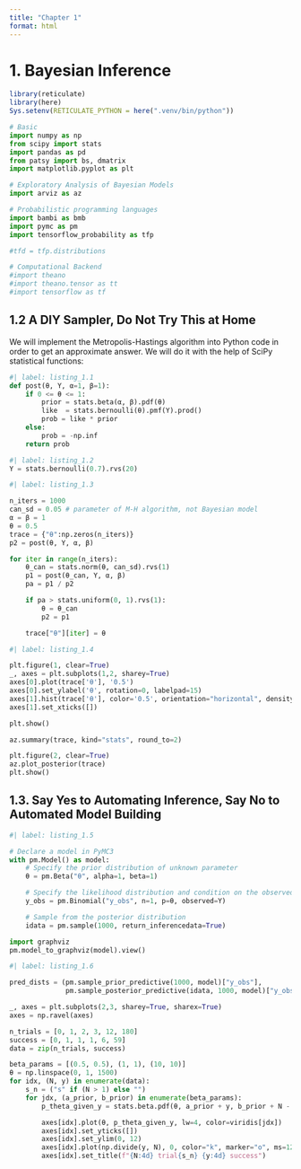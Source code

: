 ```yaml
---
title: "Chapter 1"
format: html
---
```


# 1. Bayesian Inference

```r
library(reticulate)
library(here)
Sys.setenv(RETICULATE_PYTHON = here(".venv/bin/python"))
```

```python
# Basic
import numpy as np
from scipy import stats
import pandas as pd
from patsy import bs, dmatrix
import matplotlib.pyplot as plt

# Exploratory Analysis of Bayesian Models
import arviz as az

# Probabilistic programming languages
import bambi as bmb
import pymc as pm
import tensorflow_probability as tfp

#tfd = tfp.distributions

# Computational Backend
#import theano
#import theano.tensor as tt
#import tensorflow as tf
```


## 1.2 A DIY Sampler, Do Not Try This at Home

We will implement the Metropolis-Hastings algorithm into Python code in order to get an approximate answer. We will do it with the help of SciPy statistical functions:

```python
#| label: listing_1.1
def post(θ, Y, α=1, β=1):
    if 0 <= θ <= 1:
        prior = stats.beta(α, β).pdf(θ)
        like  = stats.bernoulli(θ).pmf(Y).prod()
        prob = like * prior
    else:
        prob = -np.inf
    return prob
```

```python
#| label: listing_1.2
Y = stats.bernoulli(0.7).rvs(20)
```

```python
#| label: listing_1.3

n_iters = 1000
can_sd = 0.05 # parameter of M-H algorithm, not Bayesian model
α = β = 1
θ = 0.5
trace = {"θ":np.zeros(n_iters)}
p2 = post(θ, Y, α, β)

for iter in range(n_iters):
    θ_can = stats.norm(θ, can_sd).rvs(1)
    p1 = post(θ_can, Y, α, β)
    pa = p1 / p2

    if pa > stats.uniform(0, 1).rvs(1):
        θ = θ_can
        p2 = p1

    trace["θ"][iter] = θ
```

```python
#| label: listing_1.4

plt.figure(1, clear=True)
_, axes = plt.subplots(1,2, sharey=True)
axes[0].plot(trace['θ'], '0.5')
axes[0].set_ylabel('θ', rotation=0, labelpad=15)
axes[1].hist(trace['θ'], color='0.5', orientation="horizontal", density=True)
axes[1].set_xticks([])

plt.show()
```

```python
az.summary(trace, kind="stats", round_to=2)
```

```python
plt.figure(2, clear=True)
az.plot_posterior(trace)
plt.show()
```

## 1.3. Say Yes to Automating Inference, Say No to Automated Model Building

```python
#| label: listing_1.5

# Declare a model in PyMC3
with pm.Model() as model:
    # Specify the prior distribution of unknown parameter
    θ = pm.Beta("θ", alpha=1, beta=1)

    # Specify the likelihood distribution and condition on the observed data
    y_obs = pm.Binomial("y_obs", n=1, p=θ, observed=Y)

    # Sample from the posterior distribution
    idata = pm.sample(1000, return_inferencedata=True)
```

```python
import graphviz 
pm.model_to_graphviz(model).view()
```

```python
#| label: listing_1.6

pred_dists = (pm.sample_prior_predictive(1000, model)["y_obs"],
              pm.sample_posterior_predictive(idata, 1000, model)["y_obs"])
```

```python
_, axes = plt.subplots(2,3, sharey=True, sharex=True)
axes = np.ravel(axes)

n_trials = [0, 1, 2, 3, 12, 180]
success = [0, 1, 1, 1, 6, 59]
data = zip(n_trials, success)

beta_params = [(0.5, 0.5), (1, 1), (10, 10)]
θ = np.linspace(0, 1, 1500)
for idx, (N, y) in enumerate(data):
    s_n = ("s" if (N > 1) else "")
    for jdx, (a_prior, b_prior) in enumerate(beta_params):
        p_theta_given_y = stats.beta.pdf(θ, a_prior + y, b_prior + N - y)

        axes[idx].plot(θ, p_theta_given_y, lw=4, color=viridis[jdx])
        axes[idx].set_yticks([])
        axes[idx].set_ylim(0, 12)
        axes[idx].plot(np.divide(y, N), 0, color="k", marker="o", ms=12)
        axes[idx].set_title(f"{N:4d} trial{s_n} {y:4d} success")
```

